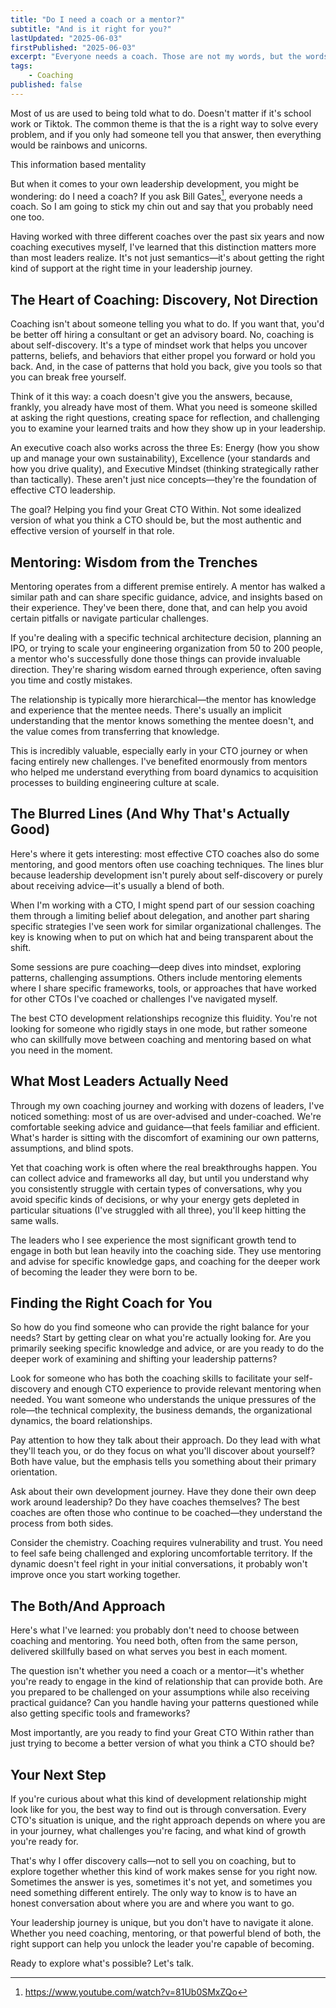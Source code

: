 ```yaml
---
title: "Do I need a coach or a mentor?"
subtitle: "And is it right for you?"
lastUpdated: "2025-06-03"
firstPublished: "2025-06-03"
excerpt: "Everyone needs a coach. Those are not my words, but the words of Bill Gates. So if you are a CTO you probably need one too. But what does a coach really do? And what is the difference between a coach and a mentor? And how do these relate to advisors? That's what I will try to answer in this post."
tags:
    - Coaching
published: false
---
```




Most of us are used to being told what to do. Doesn't matter if it's school work or Tiktok. The common theme is that the is a right way to solve every problem, and if you only had someone tell you that answer, then everything would be rainbows and unicorns.

This information based mentality

But when it comes to your own leadership development, you might be wondering: do I need a coach? If you ask Bill Gates[^1], everyone needs a coach. So I am going to stick my chin out and say that you probably need one too. 

Having worked with three different coaches over the past six years and now coaching executives myself, I've learned that this distinction matters more than most leaders realize. It's not just semantics—it's about getting the right kind of support at the right time in your leadership journey.

## The Heart of Coaching: Discovery, Not Direction

Coaching isn't about someone telling you what to do. If you want that, you'd be better off hiring a consultant or get an advisory board. No, coaching is about self-discovery. It's a type of mindset work that helps you uncover patterns, beliefs, and behaviors that either propel you forward or hold you back. And, in the case of patterns that hold you back, give you tools so that you can break free yourself.

Think of it this way: a coach doesn't give you the answers, because, frankly, you already have most of them. What you need is someone skilled at asking the right questions, creating space for reflection, and challenging you to examine your learned traits and how they show up in your leadership.

An executive coach also works across the three Es: Energy (how you show up and manage your own sustainability), Excellence (your standards and how you drive quality), and Executive Mindset (thinking strategically rather than tactically). These aren't just nice concepts—they're the foundation of effective CTO leadership.

The goal? Helping you find your Great CTO Within. Not some idealized version of what you think a CTO should be, but the most authentic and effective version of yourself in that role.

## Mentoring: Wisdom from the Trenches

Mentoring operates from a different premise entirely. A mentor has walked a similar path and can share specific guidance, advice, and insights based on their experience. They've been there, done that, and can help you avoid certain pitfalls or navigate particular challenges.

If you're dealing with a specific technical architecture decision, planning an IPO, or trying to scale your engineering organization from 50 to 200 people, a mentor who's successfully done those things can provide invaluable direction. They're sharing wisdom earned through experience, often saving you time and costly mistakes.

The relationship is typically more hierarchical—the mentor has knowledge and experience that the mentee needs. There's usually an implicit understanding that the mentor knows something the mentee doesn't, and the value comes from transferring that knowledge.

This is incredibly valuable, especially early in your CTO journey or when facing entirely new challenges. I've benefited enormously from mentors who helped me understand everything from board dynamics to acquisition processes to building engineering culture at scale.

## The Blurred Lines (And Why That's Actually Good)

Here's where it gets interesting: most effective CTO coaches also do some mentoring, and good mentors often use coaching techniques. The lines blur because leadership development isn't purely about self-discovery or purely about receiving advice—it's usually a blend of both.

When I'm working with a CTO, I might spend part of our session coaching them through a limiting belief about delegation, and another part sharing specific strategies I've seen work for similar organizational challenges. The key is knowing when to put on which hat and being transparent about the shift.

Some sessions are pure coaching—deep dives into mindset, exploring patterns, challenging assumptions. Others include mentoring elements where I share specific frameworks, tools, or approaches that have worked for other CTOs I've coached or challenges I've navigated myself.

The best CTO development relationships recognize this fluidity. You're not looking for someone who rigidly stays in one mode, but rather someone who can skillfully move between coaching and mentoring based on what you need in the moment.

## What Most Leaders Actually Need

Through my own coaching journey and working with dozens of leaders, I've noticed something: most of us are over-advised and under-coached. We're comfortable seeking advice and guidance—that feels familiar and efficient. What's harder is sitting with the discomfort of examining our own patterns, assumptions, and blind spots.

Yet that coaching work is often where the real breakthroughs happen. You can collect advice and frameworks all day, but until you understand why you consistently struggle with certain types of conversations, why you avoid specific kinds of decisions, or why your energy gets depleted in particular situations (I've struggled with all three), you'll keep hitting the same walls.

The leaders who I see experience the most significant growth tend to engage in both but lean heavily into the coaching side. They use mentoring and advise for specific knowledge gaps, and coaching for the deeper work of becoming the leader they were born to be.

## Finding the Right Coach for You

So how do you find someone who can provide the right balance for your needs? Start by getting clear on what you're actually looking for. Are you primarily seeking specific knowledge and advice, or are you ready to do the deeper work of examining and shifting your leadership patterns?

Look for someone who has both the coaching skills to facilitate your self-discovery and enough CTO experience to provide relevant mentoring when needed. You want someone who understands the unique pressures of the role—the technical complexity, the business demands, the organizational dynamics, the board relationships.

Pay attention to how they talk about their approach. Do they lead with what they'll teach you, or do they focus on what you'll discover about yourself? Both have value, but the emphasis tells you something about their primary orientation.

Ask about their own development journey. Have they done their own deep work around leadership? Do they have coaches themselves? The best coaches are often those who continue to be coached—they understand the process from both sides.

Consider the chemistry. Coaching requires vulnerability and trust. You need to feel safe being challenged and exploring uncomfortable territory. If the dynamic doesn't feel right in your initial conversations, it probably won't improve once you start working together.

## The Both/And Approach

Here's what I've learned: you probably don't need to choose between coaching and mentoring. You need both, often from the same person, delivered skillfully based on what serves you best in each moment.

The question isn't whether you need a coach or a mentor—it's whether you're ready to engage in the kind of relationship that can provide both. Are you prepared to be challenged on your assumptions while also receiving practical guidance? Can you handle having your patterns questioned while also getting specific tools and frameworks?

Most importantly, are you ready to find your Great CTO Within rather than just trying to become a better version of what you think a CTO should be?

## Your Next Step

If you're curious about what this kind of development relationship might look like for you, the best way to find out is through conversation. Every CTO's situation is unique, and the right approach depends on where you are in your journey, what challenges you're facing, and what kind of growth you're ready for.

That's why I offer discovery calls—not to sell you on coaching, but to explore together whether this kind of work makes sense for you right now. Sometimes the answer is yes, sometimes it's not yet, and sometimes you need something different entirely. The only way to know is to have an honest conversation about where you are and where you want to go.

Your leadership journey is unique, but you don't have to navigate it alone. Whether you need coaching, mentoring, or that powerful blend of both, the right support can help you unlock the leader you're capable of becoming.

Ready to explore what's possible? Let's talk.

[^1]: https://www.youtube.com/watch?v=81Ub0SMxZQo